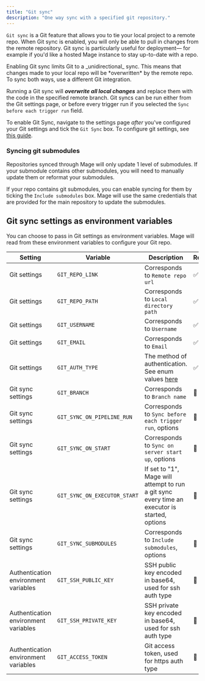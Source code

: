 ```yaml
---
title: "Git sync"
description: "One way sync with a specified git repository."
---
```


`Git sync` is a Git feature that allows you to tie your local project to a remote repo. When Git sync is enabled, you will only be able to pull in changes from the remote repository.
Git sync is particularly useful for deployment— for example if you'd like a hosted Mage instance to stay up-to-date with a repo.

<Warning>
  Enabling Git sync limits Git to a _unidirectional_ sync. This means that
  changes made to your local repo will be *overwritten* by the remote repo. To
  sync both ways, use a different Git integration.
</Warning>

Running a Git sync will **_overwrite all local changes_** and replace them with the code in the specified remote branch. Git syncs can be run either from the Git settings page, or before every trigger run if you selected the `Sync before each trigger run` field.

To enable Git Sync, navigate to the settings page _after_ you've configured your Git settings and tick the `Git Sync` box. To configure git settings, see [this guide](/production/data-sync/git-integration).

### Syncing git submodules

<Warning>
  Repositories synced through Mage will only update 1 level of submodules. If
  your submodule contains other submodules, you will need to manually update
  them or reformat your submodules.
</Warning>

If your repo contains git submodules, you can enable syncing for them by ticking the `Include submodules` box. Mage will
use the same credentials that are provided for the main repository to update the submodules.

## Git sync settings as environment variables

You can choose to pass in Git settings as environment variables. Mage will read from these environment
variables to configure your Git repo.

| Setting                              | Variable                       | Description                                                                                    | Required |
|--------------------------------------|--------------------------------|------------------------------------------------------------------------------------------------|----------|
| Git settings                         | `GIT_REPO_LINK`                |  Corresponds to `Remote repo url`                                                              | ✅       |
| Git settings                         | `GIT_REPO_PATH`                |  Corresponds to `Local directory path`                                                         | ✅       |
| Git settings                         | `GIT_USERNAME`                 |  Corresponds to `Username`                                                                     | ✅       |
| Git settings                         | `GIT_EMAIL`                    |  Corresponds to `Email`                                                                        | ✅       |
| Git settings                         | `GIT_AUTH_TYPE`                |  The method of authentication. See enum values [here](https://github.com/mage-ai/mage-ai/blob/master/mage_ai/data_preparation/sync/__init__.py#L13-L16)                                                                  | ✅       |
| Git sync settings                    | `GIT_BRANCH`                   |  Corresponds to `Branch name`                                                                  | 🚫       |
| Git sync settings                    | `GIT_SYNC_ON_PIPELINE_RUN`     |  Corresponds to `Sync before each trigger run`, options                                        | 🚫       |
| Git sync settings                    | `GIT_SYNC_ON_START`            |  Corresponds to `Sync on server start up`, options                                             | 🚫       |
| Git sync settings                    | `GIT_SYNC_ON_EXECUTOR_START`   |  If set to "1", Mage will attempt to run a git sync every time an executor is started, options | 🚫       |
| Git sync settings                    | `GIT_SYNC_SUBMODULES`          |  Corresponds to `Include submodules`, options                                                  | 🚫       |
| Authentication environment variables | `GIT_SSH_PUBLIC_KEY`           |  SSH public key encoded in base64, used for ssh auth type                                      | 🚫       |
| Authentication environment variables | `GIT_SSH_PRIVATE_KEY`          |  SSH private key encoded in base64, used for ssh auth type                                     | 🚫       |
| Authentication environment variables | `GIT_ACCESS_TOKEN`             |  Git access token, used for https auth type                                                    | 🚫       |
